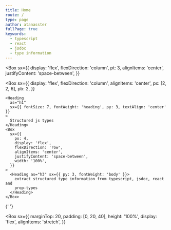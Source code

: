 ```yaml
---
title: Home
route: /
type: page
author: atanasster
fullPage: true
keywords:
  - typescript
  - react
  - jsdoc
  - type information
---
```



<Box
  sx={{
    display: 'flex',
    flexDirection: 'column',
    pt: 3,
    alignItems: 'center',
    justifyContent: 'space-between',
  }}
>
  <Box
    sx={{
      display: 'flex',
      flexDirection: 'column',
      alignItems: 'center',
      px: [2, 2, 6],
      pb: 2,
    }}
  >
    <Heading
      as="h1"
      sx={{ fontSize: 7, fontWeight: 'heading', py: 3, textAlign: 'center' }}
    >
      Structured js types
    </Heading>
    <Box
      sx={{
        px: 4,
        display: 'flex',
        flexDirection: 'row',
        alignItems: 'center',
        justifyContent: 'space-between',
        width: '100%',
      }}
    >
      <Heading as="h3" sx={{ py: 3, fontWeight: 'body' }}>
        extract structured type information from typescript, jsdoc, react and
        prop-types
      </Heading>
    </Box>
  </Box>
</Box>{' '}

<Box
  sx={{
    marginTop: 20,
    padding: [0, 20, 40],
    height: '100%',
    display: 'flex',
    alignItems: 'stretch',
  }}
>
  <Playground />
</Box>
